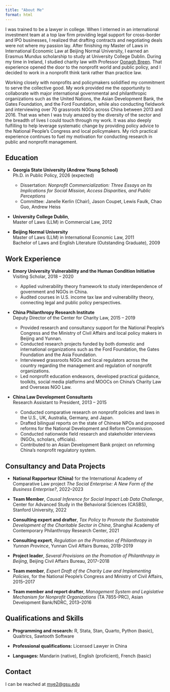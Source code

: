 ```yaml
---
title: "About Me"
format: html
---
```


I was trained to be a lawyer in college. When I interned in an international investment team at a top law firm providing legal support for cross-border and IPO businesses, I realized that drafting contracts and negotiating deals were not where my passion lay. After finishing my Master of Laws in International Economic Law at Beijing Normal University, I earned an Erasmus Mundus scholarship to study at University College Dublin. During my time in Ireland, I studied charity law with Professor [Oonagh Breen](https://people.ucd.ie/oonagh.breen). That experience opened the door to the nonprofit world and public policy, and I decided to work in a nonprofit think tank rather than practice law.  

Working closely with nonprofits and policymakers solidified my commitment to serve the collective good. My work provided me the opportunity to collaborate with major international governmental and philanthropic organizations such as the United Nations, the Asian Development Bank, the Gates Foundation, and the Ford Foundation, while also conducting fieldwork and interviewing over 70 grassroots NGOs across China between 2013 and 2016. That was when I was truly amazed by the diversity of the sector and the breadth of lives I could touch through my work. It was also deeply fulfilling to help leverage systematic change by providing policy advice to the National People’s Congress and local policymakers. My rich practical experience continues to fuel my motivation for conducting research in public and nonprofit management.  


## Education

- **Georgia State University (Andrew Young School)**<br>
  Ph.D. in Public Policy, 2026 (expected)  

  * Dissertation: *Nonprofit Commercialization: Three Essays on Its Implications for Social Mission, Access Disparities, and Public Perceptions*  
  * Committee: Janelle Kerlin (Chair), Jason Coupet, Lewis Faulk, Chao Guo, Andrew Heiss  

- **University College Dublin**,<br>
Master of Laws (LLM) in Commercial Law, 2012  

- **Beijing Normal University**  <br>
  Master of Laws (LLM) in International Economic Law, 2011  <br>
  Bachelor of Laws and English Literature (Outstanding Graduate), 2009  

## Work Experience

- **Emory University Vulnerability and the Human Condition Initiative**  <br>
  Visiting Scholar, 2018 – 2020 
  
  * Applied vulnerability theory framework to study interdependence of government and NGOs in China.  
  * Audited courses in U.S. income tax law and vulnerability theory, connecting legal and public policy perspectives.  
  
- **China Philanthropy Research Institute**  <br>
  Deputy Director of the Center for Charity Law, 2015 – 2019  
  
  *	Provided research and consultancy support for the National People's Congress and the Ministry of Civil Affairs and local policy makers in Beijing and Yunnan. 
  *	Conducted research projects funded by both domestic and international organizations such as the Ford Foundation, the Gates Foundation and the Asia Foundation.
  *	Interviewed grassroots NGOs and local regulators across the country regarding the management and regulation of nonprofit organizations.
  *	Led nonprofit education endeavors, developed practical guidance, toolkits, social media platforms and MOOCs on China’s Charity Law and Overseas NGO Law.

- **China Law Development Consultants**  <br>
  Research Assistant to President, 2013 – 2015 
  
  * Conducted comparative research on nonprofit policies and laws in the U.S., UK, Australia, Germany, and Japan.  
  * Drafted bilingual reports on the state of Chinese NPOs and proposed reforms for the National Development and Reform Commission.  
  * Conducted nationwide field research and stakeholder interviews (NGOs, scholars, officials).  
  * Contributed to an Asian Development Bank project on reforming China’s nonprofit regulatory system.  

## Consultancy and Data Projects

- **National Rapporteur (China)** for the International Academy of Comparative Law project *The Social Enterprise: A New Form of the Business Enterprise?*, 2022–2023  

- **Team Member**, *Causal Inference for Social Impact Lab Data Challenge*, Center for Advanced Study in the Behavioral Sciences (CASBS), Stanford University, 2022  

- **Consulting expert and drafter**, *Tax Policy to Promote the Sustainable Development of the Charitable Sector in China*, Shanghai Academy of Contemporary Philanthropy Research Center, 2021  

- **Consulting expert**, *Regulation on the Promotion of Philanthropy in Yunnan Province*, Yunnan Civil Affairs Bureau, 2018–2019  

- **Project leader**, *Several Provisions on the Promotion of Philanthropy in Beijing*, Beijing Civil Affairs Bureau, 2017–2018  

- **Team member**, *Expert Draft of the Charity Law and Implementing Policies*, for the National People’s Congress and Ministry of Civil Affairs, 2015–2017  

- **Team member and report drafter**, *Management System and Legislative Mechanism for Nonprofit Organizations* (TA 7855-PRC), Asian Development Bank/NDRC, 2013–2016  

## Qualifications and Skills

- **Programming and research:** R, Stata, Stan, Quarto, Python (basic), Qualtrics, Sawtooth Software 

- **Professional qualifications:** Licensed Lawyer in China 

- **Languages:** Mandarin (native), English (proficient), French (basic)  

## Contact

I can be reached at [mye2@gsu.edu](mailto:mye2@gsu.edu)  
